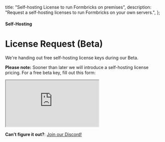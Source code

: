   title: "Self-hosting License to run Formbricks on premises",
  description:
    "Request a self-hosting licenses to run Formbricks on your own servers.",
};

#### Self-Hosting

# License Request (Beta)

We're handing out free self-hosting license keys during our Beta. 

**Please note:** Sooner than later we will introduce a self-hosting license pricing. For a free beta key, fill out this form:

<div style={{ position: 'relative', height: '100vh', maxHeight: '100vh', overflow: 'auto', borderRadius:'12px' }}>
  <iframe
    src="https://app.formbricks.com/s/clrf4z8zg1u3912250j7shqb5"
    style={{ position: 'absolute', left: 0, top: 0, width: '100%', height: '100%', border: 0 }}
  >
  </iframe>
</div>


**Can’t figure it out?**: [Join our Discord!](https://formbricks.com/discord)

